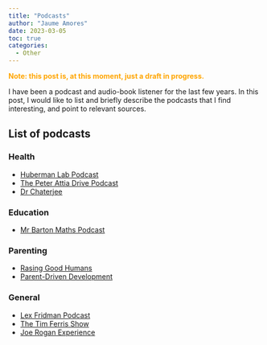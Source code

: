 ---
title: "Podcasts"
author: "Jaume Amores"
date: 2023-03-05
toc: true
categories:
  - Other
---

<span style="color:orange">**Note: this post is, at this moment, just a draft in progress.**</span>

I have been a podcast and audio-book listener for the last few years. In this post, I would like to list and briefly describe the podcasts that I find interesting, and point to relevant sources.

## List of podcasts

### Health
- [Huberman Lab Podcast](https://www.hubermanlab.com/podcast)
- [The Peter Attia Drive Podcast](https://peterattiamd.com/podcast/)
- [Dr Chaterjee](https://drchatterjee.com/blog/category/podcast/)

### Education
- [Mr Barton Maths Podcast](https://www.mrbartonmaths.com/blog/)

### Parenting
- [Rasing Good Humans](https://draliza.com/episodes/)
- [Parent-Driven Development](https://www.parentdrivendevelopment.com/)

### General
- [Lex Fridman Podcast](https://lexfridman.com/podcast/)
- [The Tim Ferris Show](https://tim.blog/podcast/)
- [Joe Rogan Experience](https://www.joerogan.com/)

